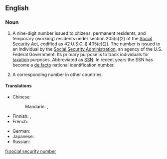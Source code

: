 ==English==

===Noun===
{{en-noun|sg=[[social]] [[security]] [[number]]}}

# {{US}} A nine-digit number issued to citizens, permanent residents, and temporary (working) residents under section 205(c)(2) of the [[w:Social Security Act|Social Security Act]], codified as 42 U.S.C. § 405(c)(2).  The number is issued to an individual by the [[w:Social Security Administration|Social Security Administration]], an agency of the U.S. Federal Government.  Its primary purpose is to track individuals for [[tax]]ation purposes.  Abbreviated as [[SSN]].  In recent years the SSN has become a [[de facto]] national identification number.
# A corresponding number in other countries.

====Translations====
{{trans-top}}
* Chinese:
*: Mandarin: {{t|zh|社會安全號碼|sc=Hani}}, {{t|zh|社会安全号码|tr=shèhuì ānquán hàomǎ|sc=Hani}}
* Finnish: {{t-|fi|sosiaaliturvatunnus}}, {{t-|fi|henkilötunnus}}
* French: {{t|fr|numéro de sécurité sociale|m}}
{{trans-mid}}
* German: {{t|de|Sozialversicherungsnummer|f}}
* Japanese: {{t|ja|社会保障番号|tr=しゃかいほしょうばんごう, shakai hoshō bangō|sc=Jpan}}
* Russian: {{t|ru|номер социального обеспечения|m|tr=nómer sociálʹnovo obespečénija|sc=Cyrl}}
{{trans-bottom}}

[[fi:social security number]]